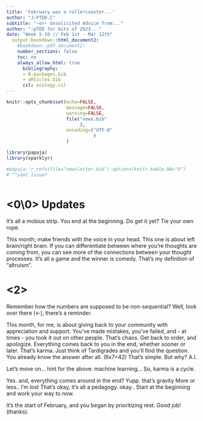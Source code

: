 ```yaml
---
title: 'February was a rollercoaster...'
author: "J:PTED.C"
subtitle: "~or~ Unsolicited Advice from..."
author: ":pTED for bits of 2023..."
date: "Week 5-10 // Feb 1st - Mar 12th"
  output:bookdown::html_document2:
    #bookdown::pdf_document2:
    number_sections: false
    toc: no
    always_allow_html: true
      bibliography:
      - R-packages.bib
      - aRticles.bib
      csl: ecology.csl
---
```


```r

knitr::opts_chunk$set(echo=FALSE,
                      message=FALSE,
                      warning=FALSE,
                      file("news.bib"
                           ),
                      encoding=("UTF-8"
                                )
                      )

library(papaja)
library(sparklyr)

#papaja::r_refs(file="newsletter.bib"):options(knitr.kable.NA="0")
# ^^yaml issue?



```

# \<0\\0\> Updates

It's all a mobius strip. You end at the beginning. Do get it yet? Tie your own rope.

This month; make friends with the voice in your head. This one is about left brain/right brain. If you can differentiate between where you're thoughts are coming from, you can see more of the connections between your thought processes. It's all a game and the winner is comedy. That's my definition of "altruism".

# \<2\>

Remember how the numbers are supposed to be non-sequential? Well, look over there (\<-), there's a reminder.

This month, for me, is about giving back to your community with appreciation and support. You've made mistakes, you've failed, and - at times - you took it out on other people. That's chaos. Get back to order, and apologize. Everything comes back to you in the end, whether sooner or later. That's karma. Just think of Tardigrades and you'll find the question. You already know the answer after all. (6x7=42) That's simple. But why? A.I.

Let's move on... hint for the above: machine learning... So, karma is a cycle.

Yes. and, everything comes around in the end? Yupp. that's gravity More or less.. I'm lost That's okay, it's all a pedagogy. okay.. Start at the beginning and work your way to now.

It's the start of February, and you began by prioritizing rest. Good job! (thanks).
